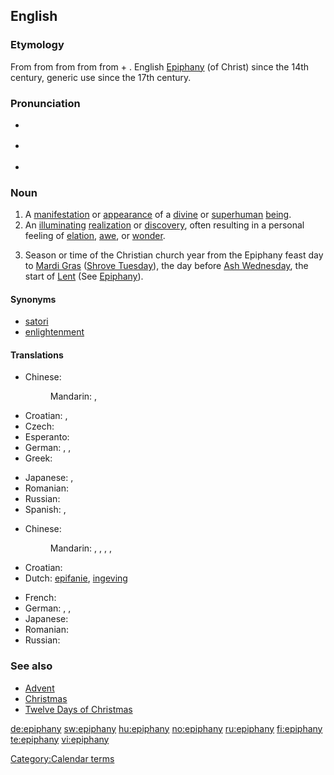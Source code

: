 {{was wotd|2008|March|22}}
{{also|Epiphany}}
==English==

===Etymology===
From {{etyl|fro|en}} {{term|epiphanie|lang=fro}} from {{etyl|LL.}} {{term|epiphania|lang=la}} from {{etyl|grc|en}} {{term|ἐπιφάνεια||manifestation, striking appearance|tr=epiphaneia|lang=grc|sc=polytonic}} from {{term|ἐπιφαίνω||I appear, display|tr=epiphainō|lang=grc|sc=polytonic}} from {{term|ἐπί||upon|tr=epi|lang=grc|sc=polytonic}} + {{term|φαίνω||I shine, appear|tr=phainō|lang=grc|sc=polytonic}}. English [[Epiphany]] (of Christ) since the 14th century, generic use since the 17th century.

===Pronunciation===
* {{a|RP}} {{IPA|/ɪˈpɪf.ə.ni/|/ɛˈpɪf.ə.ni/}}
* {{a|US}} {{IPA|/ɪˈpɪf.ə.ni/|/əˈpɪf.ə.ni/}}
* {{audio|en-us-epiphany.ogg|Audio (US)}}

===Noun===
{{en-noun|epiphanies}}

# A [[manifestation]] or [[appearance]] of a [[divine]] or [[superhuman]] [[being]].
# An [[illuminating]] [[realization]] or [[discovery]], often resulting in a personal feeling of [[elation]], [[awe]], or [[wonder]].
# {{Christianity}} Season or time of the Christian church year from the Epiphany feast day to [[Mardi Gras]] ([[Shrove Tuesday]]), the day before [[Ash Wednesday]], the start of [[Lent]] (See [[Epiphany]]).

====Synonyms====
* [[satori]]
* [[enlightenment]]

====Translations====
{{trans-top|manifestation or appearance of a divine or superhuman being}}
* Chinese:
*: Mandarin: {{t|zh|主顯節|sc=Hani}}, {{t|zh|主显节|tr=Zhǔxiǎnjié|sc=Hani}}
* Croatian: {{t-|hr|epifanija|f|alt=epifànija}}, {{t-|hr|bogojavljenje|n|alt=bogojávljēnje}}
* Czech: {{t-|cs|zjevení|n}}
* Esperanto: {{t-|eo|epifanio|xs=Esperanto}}
* German: {{t|de|Erscheinung|f}}, {{t+|de|Offenbarung|f}}, {{t|de|Manifestation|f}}
* Greek: {{t|el|επιφάνεια|tr=epifáneia|sc=Grek}}
{{trans-mid}}
* Japanese: {{t|ja|エピファニー|tr=Epifanī|sc=Jpan}}, {{t|ja|公現祭|tr=こうげんさい, Kōgensai|sc=Jpan}}
* Romanian: {{t-|ro|epifanie|n}}
* Russian: {{t|ru|явление|n|tr=javlénije|sc=Cyrl}}
* Spanish: {{t+|es|epifanía|f}}, {{t+|es|manifestación|f}}
{{trans-bottom}}

{{trans-top|illuminating realization or discovery}}
* Chinese:
*: Mandarin: {{t|zh|頓悟|sc=Hani}}, {{t|zh|顿悟|tr=dùnwù|sc=Hani}}, {{t|zh|洞察|tr=dòngchá|sc=Hani}}, {{t|zh|領悟|sc=Hani}}, {{t|zh|领悟|tr=lǐngwù|sc=Hani}}
* Croatian: {{t-|hr|epifanija|f|alt=epifànija}}
* Dutch: [[epifanie]], [[ingeving]] {{n}}
{{trans-mid}}
* French: {{t+|fr|illumination}}
* German: {{t|de|Erleuchtung|f}}, {{t|de|Heureka-Moment|m}}, {{t-|de|Aha-Erlebnis|n}}
* Japanese: {{t|ja|洞察|tr=どうさつ, dōsatsu|sc=Jpan}}
* Romanian: {{t-|ro|epifanie|n}}
* Russian: {{t+|ru|прозрение|n|tr=prozrénije|sc=Cyrl}}
{{trans-bottom}}

===See also===
* [[Advent]]
* [[Christmas]]
* [[Twelve Days of Christmas]]

[[Category:Calendar terms]]

[[de:epiphany]]
[[sw:epiphany]]
[[hu:epiphany]]
[[no:epiphany]]
[[ru:epiphany]]
[[fi:epiphany]]
[[te:epiphany]]
[[vi:epiphany]]